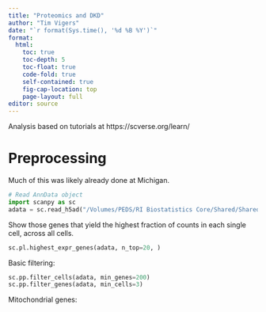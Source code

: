 ```yaml
---
title: "Proteomics and DKD"
author: "Tim Vigers"
date: "`r format(Sys.time(), '%d %B %Y')`"
format:
  html:
    toc: true
    toc-depth: 5
    toc-float: true
    code-fold: true
    self-contained: true
    fig-cap-location: top
    page-layout: full
editor: source
---
```


Analysis based on tutorials at https://scverse.org/learn/

# Preprocessing

Much of this was likely already done at Michigan.

```python
# Read AnnData object
import scanpy as sc
adata = sc.read_h5ad("/Volumes/PEDS/RI Biostatistics Core/Shared/Shared Projects/Laura/Peds Endo/Petter Bjornstad/scRNA/Data_Raw/CU_Anschutz_scRNAseq_data/PB_40datasets_soupxcleaned070821_RPC2_Sean_selected.h5ad")
```

Show those genes that yield the highest fraction of counts in each single cell, across all cells.

```python
sc.pl.highest_expr_genes(adata, n_top=20, )
```

Basic filtering:

```python
sc.pp.filter_cells(adata, min_genes=200)
sc.pp.filter_genes(adata, min_cells=3)
```

Mitochondrial genes:

```python

```